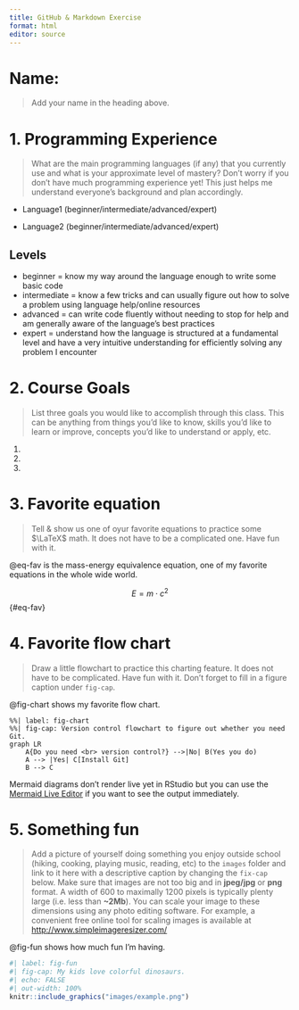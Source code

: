 ```yaml
---
title: GitHub & Markdown Exercise
format: html
editor: source
---
```


# Name:

> Add your name in the heading above.

# 1. Programming Experience

> What are the main programming languages (if any) that you currently use and what is your approximate level of mastery? Don't worry if you don't have much programming experience yet! This just helps me understand everyone's background and plan accordingly.

-   Language1 (beginner/intermediate/advanced/expert)

-   Language2 (beginner/intermediate/advanced/expert)

::: callout-note
## Levels

-   beginner = know my way around the language enough to write some basic code
-   intermediate = know a few tricks and can usually figure out how to solve a problem using language help/online resources
-   advanced = can write code fluently without needing to stop for help and am generally aware of the language's best practices
-   expert = understand how the language is structured at a fundamental level and have a very intuitive understanding for efficiently solving any problem I encounter
:::

# 2. Course Goals

> List three goals you would like to accomplish through this class. This can be anything from things you'd like to know, skills you'd like to learn or improve, concepts you'd like to understand or apply, etc.

1.  

2.  

3.  

# 3. Favorite equation

> Tell & show us one of oyur favorite equations to practice some $\LaTeX$ math. It does not have to be a complicated one. Have fun with it.

@eq-fav is the mass-energy equivalence equation, one of my favorite equations in the whole wide world.

$$
E = m \cdot c^2
$$ {#eq-fav}

# 4. Favorite flow chart

> Draw a little flowchart to practice this charting feature. It does not have to be complicated. Have fun with it. Don't forget to fill in a figure caption under `fig-cap`. 

@fig-chart shows my favorite flow chart.

```mermaid
%%| label: fig-chart
%%| fig-cap: Version control flowchart to figure out whether you need Git.
graph LR
    A{Do you need <br> version control?} -->|No| B(Yes you do)
    A --> |Yes| C[Install Git]
    B --> C
```

::: callout-tip
Mermaid diagrams don't render live yet in RStudio but you can use the [Mermaid Live Editor](https://mermaid.live/edit) if you want to see the output immediately.
:::

# 5. Something fun

> Add a picture of yourself doing something you enjoy outside school (hiking, cooking, playing music, reading, etc) to the `images` folder and link to it here with a descriptive caption by changing the `fix-cap` below. Make sure that images are not too big and in **jpeg/jpg** or **png** format. A width of 600 to maximally 1200 pixels is typically plenty large (i.e. less than **\~2Mb**). You can scale your image to these dimensions using any photo editing software. For example, a convenient free online tool for scaling images is available at <http://www.simpleimageresizer.com/>

@fig-fun shows how much fun I'm having.

```r
#| label: fig-fun
#| fig-cap: My kids love colorful dinosaurs.
#| echo: FALSE
#| out-width: 100%
knitr::include_graphics("images/example.png")
```
